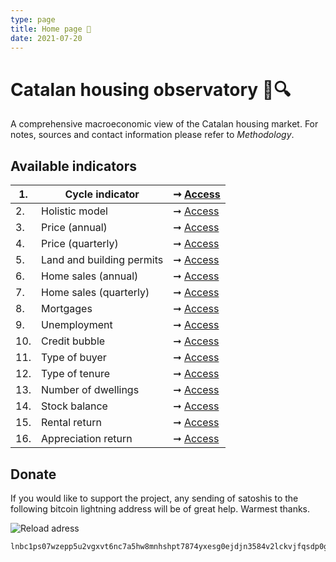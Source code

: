 ```yaml
---
type: page
title: Home page 🔬
date: 2021-07-20
---
```



# Catalan housing observatory 🏡🔍

A comprehensive macroeconomic view of the Catalan housing market. For notes, sources and contact information please refer to _Methodology_.

## Available indicators

| 1. | Cycle indicator | ➞ [Access](posts/rainbow) |
| -- | ------------------------------- | --- |
| 2. | Holistic model | ➞ [Access](posts/six) |
| 3. | Price (annual) | ➞ [Access](posts/price) |
| 4. | Price (quarterly) | ➞ [Access](posts/pricequarter) |
| 5. | Land and building permits | ➞ [Access](posts/permits) |
| 6. | Home sales (annual) | ➞ [Access](posts/demography) |
| 7. | Home sales (quarterly) | ➞ [Access](posts/volume) |
| 8. | Mortgages | ➞ [Access](posts/credit) |
| 9. | Unemployment | ➞ [Access](posts/labor) |
| 10. | Credit bubble | ➞ [Access](posts/ratioms) |
| 11. | Type of buyer | ➞ [Access](posts/buyers) |
| 12. | Type of tenure | ➞ [Access](posts/tenure) |
| 13. | Number of dwellings | ➞ [Access](posts/stock) |
| 14. | Stock balance | ➞ [Access](posts/balance) |
| 15. | Rental return | ➞ [Access](posts/rent) |
| 16. | Appreciation return | ➞ [Access](posts/appreciation) |

## Donate

If you would like to support the project, any sending of satoshis to the following bitcoin lightning address will be of great help. Warmest thanks.

<Image
  src="/images/qrdonacions.png"
  alt="Reload adress"
  width={771}
  height={249}
  priority
  className="next-image"
/>

```
lnbc1ps07wzepp5u2vgxvt6nc7a5hw8mnhshpt7874yxesg0ejdjn3584v2lckvjfqsdp0g3hkuctrd9hjqnmzwdjhyanpw3hhy6fqfpsky6t5v96xwegxqyjw5q9qtzqqqqqq9qsqsp5pft9elfnv57hgr8nkk7s7ng9zsrqauczgxfxxjhdn30cv69avlysrzjqwryaup9lh50kkranzgcdnn2fgvx390wgj5jd07rwr3vxeje0glcllejaafcm7ya5sqqqqlgqqqqqeqqjqx6yd5jr709dpxkt33xgr9a4t4d9phtrk4slkznp2atm76hfuk8tqk3jwm4dy3hpzu26596j5yxt93lre0tstdywvgrusgfuepy56yxgqc0nt05
```
